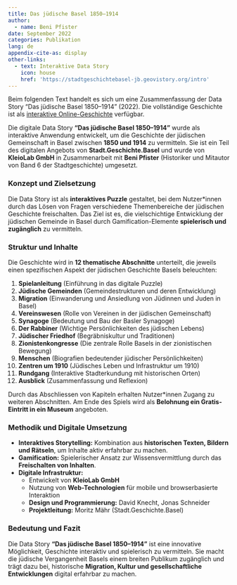 ```yaml
---
title: Das jüdische Basel 1850–1914
author:
  - name: Beni Pfister
date: September 2022
categories: Publikation
lang: de
appendix-cite-as: display
other-links:
  - text: Interaktive Data Story
    icon: house
    href: 'https://stadtgeschichtebasel-jb.geovistory.org/intro'
---
```


::: callout-note
Beim folgenden Text handelt es sich um eine Zusammenfassung der Data Story "Das jüdische Basel 1850–1914" (2022). Die vollständige Geschichte ist als [interaktive Online-Geschichte](https://stadtgeschichtebasel-jb.geovistory.org/intro) verfügbar.
:::

Die digitale Data Story **"Das jüdische Basel 1850–1914"** wurde als interaktive Anwendung entwickelt, um die Geschichte der jüdischen Gemeinschaft in Basel zwischen **1850 und 1914** zu vermitteln. Sie ist ein Teil des digitalen Angebots von **Stadt.Geschichte.Basel** und wurde von **KleioLab GmbH** in Zusammenarbeit mit **Beni Pfister** (Historiker und Mitautor von Band 6 der Stadtgeschichte) umgesetzt.

### Konzept und Zielsetzung

Die Data Story ist als **interaktives Puzzle** gestaltet, bei dem Nutzer\*innen durch das Lösen von Fragen verschiedene Themenbereiche der jüdischen Geschichte freischalten. Das Ziel ist es, die vielschichtige Entwicklung der jüdischen Gemeinde in Basel durch Gamification-Elemente **spielerisch und zugänglich** zu vermitteln.

### Struktur und Inhalte

Die Geschichte wird in **12 thematische Abschnitte** unterteilt, die jeweils einen spezifischen Aspekt der jüdischen Geschichte Basels beleuchten:

1.  **Spielanleitung** (Einführung in das digitale Puzzle)
2.  **Jüdische Gemeinden** (Gemeindestrukturen und deren Entwicklung)
3.  **Migration** (Einwanderung und Ansiedlung von Jüdinnen und Juden in Basel)
4.  **Vereinswesen** (Rolle von Vereinen in der jüdischen Gemeinschaft)
5.  **Synagoge** (Bedeutung und Bau der Basler Synagoge)
6.  **Der Rabbiner** (Wichtige Persönlichkeiten des jüdischen Lebens)
7.  **Jüdischer Friedhof** (Begräbniskultur und Traditionen)
8.  **Zionistenkongresse** (Die zentrale Rolle Basels in der zionistischen Bewegung)
9.  **Menschen** (Biografien bedeutender jüdischer Persönlichkeiten)
10. **Zentren um 1910** (Jüdisches Leben und Infrastruktur um 1910)
11. **Rundgang** (Interaktive Stadterkundung mit historischen Orten)
12. **Ausblick** (Zusammenfassung und Reflexion)

Durch das Abschliessen von Kapiteln erhalten Nutzer\*innen Zugang zu weiteren Abschnitten. Am Ende des Spiels wird als **Belohnung ein Gratis-Eintritt in ein Museum** angeboten.

### Methodik und Digitale Umsetzung

- **Interaktives Storytelling:** Kombination aus **historischen Texten, Bildern und Rätseln**, um Inhalte aktiv erfahrbar zu machen.\
- **Gamification:** Spielerischer Ansatz zur Wissensvermittlung durch das **Freischalten von Inhalten**.\
- **Digitale Infrastruktur:**
  - Entwickelt von **KleioLab GmbH**\
  - Nutzung von **Web-Technologien** für mobile und browserbasierte Interaktion\
  - **Design und Programmierung:** David Knecht, Jonas Schneider\
  - **Projektleitung:** Moritz Mähr (Stadt.Geschichte.Basel)

### Bedeutung und Fazit

Die Data Story **"Das jüdische Basel 1850–1914"** ist eine innovative Möglichkeit, Geschichte interaktiv und spielerisch zu vermitteln. Sie macht die jüdische Vergangenheit Basels einem breiten Publikum zugänglich und trägt dazu bei, historische **Migration, Kultur und gesellschaftliche Entwicklungen** digital erfahrbar zu machen.
